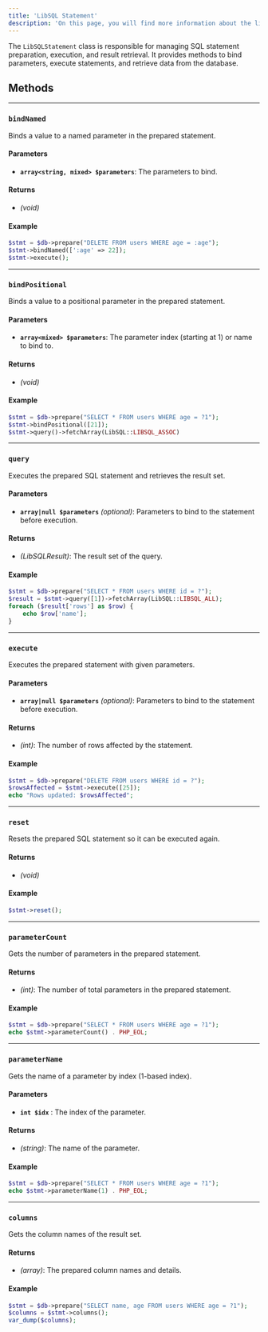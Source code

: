 ```yaml
---
title: 'LibSQL Statement'
description: 'On this page, you will find more information about the libSQL Statement and available functions.'
---
```


The `LibSQLStatement` class is responsible for managing SQL statement preparation, execution, and result retrieval. It provides methods to bind parameters, execute statements, and retrieve data from the database.

## Methods

---

### **`bindNamed`**

Binds a value to a named parameter in the prepared statement.

#### **Parameters**
- **`array<string, mixed> $parameters`**: The parameters to bind. 

#### **Returns**
- *(void)*

#### **Example**
```php
$stmt = $db->prepare("DELETE FROM users WHERE age = :age");
$stmt->bindNamed([':age' => 22]);
$stmt->execute();
```
---

### **`bindPositional`**  

Binds a value to a positional parameter in the prepared statement. 

#### **Parameters**  
- **`array<mixed> $parameters`**: The parameter index (starting at 1) or name to bind to.

#### **Returns**  
- *(void)*  

#### **Example**  
```php
$stmt = $db->prepare("SELECT * FROM users WHERE age = ?1");
$stmt->bindPositional([21]);
$stmt->query()->fetchArray(LibSQL::LIBSQL_ASSOC)
```
---

### **`query`**  

Executes the prepared SQL statement and retrieves the result set.  

#### **Parameters**  
- **`array|null $parameters`** *(optional)*: Parameters to bind to the statement before execution.  

#### **Returns**  
- *(LibSQLResult)*: The result set of the query.  

#### **Example**  
```php
$stmt = $db->prepare("SELECT * FROM users WHERE id = ?");
$result = $stmt->query([1])->fetchArray(LibSQL::LIBSQL_ALL);
foreach ($result['rows'] as $row) {
    echo $row['name'];
}
```

---

### **`execute`**  

Executes the prepared statement with given parameters.

#### **Parameters**  
- **`array|null $parameters`** *(optional)*: Parameters to bind to the statement before execution.  

#### **Returns**  
- *(int)*: The number of rows affected by the statement.  

#### **Example**  
```php
$stmt = $db->prepare("DELETE FROM users WHERE id = ?");
$rowsAffected = $stmt->execute([25]);
echo "Rows updated: $rowsAffected";
```

---

### **`reset`**  

Resets the prepared SQL statement so it can be executed again.  

#### **Returns**  
- *(void)*  

#### **Example**  
```php
$stmt->reset();
```

---

### **`parameterCount`**  

Gets the number of parameters in the prepared statement.

#### **Returns**  
- *(int)*: The number of total parameters in the prepared statement.

#### **Example**  
```php
$stmt = $db->prepare("SELECT * FROM users WHERE age = ?1");
echo $stmt->parameterCount() . PHP_EOL;
```

---

### **`parameterName`**  

Gets the name of a parameter by index (1-based index).

#### **Parameters**  
- **`int $idx`** : The index of the parameter.

#### **Returns**  
- *(string)*: The name of the parameter.

#### **Example**  
```php
$stmt = $db->prepare("SELECT * FROM users WHERE age = ?1");
echo $stmt->parameterName(1) . PHP_EOL;
```

---

### **`columns`**  

Gets the column names of the result set.

#### **Returns**  
- *(array)*: The prepared column names and details.

#### **Example**  
```php
$stmt = $db->prepare("SELECT name, age FROM users WHERE age = ?1");
$columns = $stmt->columns();
var_dump($columns);
```
